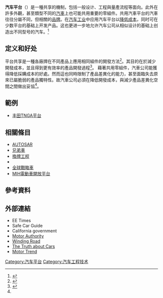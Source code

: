 {{roughtranslation}}

{{multiple image | align = right | direction = vertical | image1 = 2007-Toyota-Camry.jpg | width1 = 220 | image2 = 2007-Lexus-ES350-2.jpg | width2 = 220 | footer = 同一平台的2007年式[[豐田Camry|豐田Camry]]與[[Lexus_ES|Lexus ES]]四門轎車<ref>{{cite book|last=Edmonston|first=Phil|title=Lemon-Aid Used Cars and Minivans 2004|year=2003|publisher=Penguin Group|isbn=9780670043750|url=http://books.google.com/books?id=FUH3stmywF0C&q=Lexus+ES+300,+or+a+fully+loaded+Toyota+Camry|accessdate=6 November 2010|page=294|quote=if you ignore the hype, know how to separate symbol from substance, and are smart enough to know that most the high-end models don't give you much more than their lower-priced entry-level versions. For example, the Lexus ES 300 is a Toyota Camry with a higher price|archive-date=2021-02-05|archive-url=https://web.archive.org/web/20210205035523/https://books.google.com/books?id=FUH3stmywF0C&q=Lexus+ES+300,+or+a+fully+loaded+Toyota+Camry|dead-url=no}}</ref>}}

'''汽车平台'''（{{lang-en|Car platform}}）是一種共享的機制，包括一般设计、工程與量產流程等面向。此外在許多外觀，甚至類型不同的[[汽車|汽車]]上也可能共用重要的零組件。共用汽車平台的汽車往往分屬不同，但相關的[[品牌|品牌]]。在[[汽车工业|汽车工业]]中应用汽车平台以[[降低成本|降低成本]]，同时可在少数平台的基础上开发产品。这也更进一步地允许汽车公司从相似设计的基础上创造出不同型号的汽车。<ref name='Brylawski'>{{Cite document |url=http://rmi.org/rmi/Library/T99-10_UncommonKnowledge |last=Brylawski |first=Michael |title=Uncommon Knowledge: Automobile Platform Sharing's Potential Impact on Advanced Technologies, pre-print for the 1st International Society for the Advancement of Material and Process Engineering (SAMPE) Automotive Conference |date=27–29 September 1999 |publisher=International Society for the Advancement of Material and Process Engineering |accessdate=6 November 2010  |deadurl=yes |archiveurl=https://web.archive.org/web/20101128200435/http://rmi.org/rmi/Library/T99-10_UncommonKnowledge |archivedate=2010年11月28日}}</ref>

== 定义和好处 ==
平台共享是一種各廠牌在不同產品上應用相同組件的開發方法<ref name=Olson>{{cite journal|last=Olson|first=Eirik L|title=The implication of platoformsharing on brand value|journal=Journal of product and brand management|year=2008|volume=17}}</ref>。其目的在於減少開發成本，並且得到更有效率的產品開發過程<ref>{{cite journal|last=Robertson|first=David|coauthors=Ulrich Karl|title=Planning for product platforms|journal=Sloan management|year=1998|volume=39}}</ref>。 藉著共用零組件，汽車公司能獲得降低採購成本的好處。然而這也同時限制了產品差異化的能力，甚至面臨失去原來已屬脆弱的產品獨特性。故汽車公司必須在降低開發成本，與減少產品差異化空間之間做出妥協<ref name=Olson/>。

== 範例 ==
* [[丰田集团|丰田]][[TNGA平台|TNGA平台]]

==相關條目==
*[[AUTOSAR|AUTOSAR]]
*[[兄弟車|兄弟車]]
*[[換牌工程|換牌工程]]
*{{le|豐田NBC平台|Toyota NBC platform}}
*[[全球戰略車|全球戰略車]]
*[[MIH電動車開放平台|MIH電動車開放平台]]

== 參考資料 ==
== 外部連結 ==
*EE Times
*Safe Car Guide
*California government
*[https://web.archive.org/web/20061114030929/http://www.motorauthority.com/cars/general-motors/gm-looks-to-daewoo-for-small-car-platforms/ Motor Authority]
*[http://news.windingroad.com/?s=platform Winding Road]{{Dead link|date=2020年7月 |bot=InternetArchiveBot |fix-attempted=yes }}{{Dead link|date=2020年7月 |bot=InternetArchiveBot |fix-attempted=yes }}{{Dead link|date=2020年6月 |bot=InternetArchiveBot |fix-attempted=yes }}{{Dead link|date=2020年5月 |bot=InternetArchiveBot |fix-attempted=yes }}{{Dead link|date=2020年4月 |bot=InternetArchiveBot |fix-attempted=yes }}{{Dead link|date=2020年2月 |bot=InternetArchiveBot |fix-attempted=yes }}{{Dead link|date=2020年2月 |bot=InternetArchiveBot |fix-attempted=yes }}{{Dead link|date=2020年1月 |bot=InternetArchiveBot |fix-attempted=yes }}{{Dead link|date=2019年12月 |bot=InternetArchiveBot |fix-attempted=yes }}{{Dead link|date=2019年11月 |bot=InternetArchiveBot |fix-attempted=yes }}{{Dead link|date=2019年6月 |bot=InternetArchiveBot |fix-attempted=yes }}{{Dead link|date=2019年4月 |bot=InternetArchiveBot |fix-attempted=yes }}{{dead link|date=2018年1月 |bot=InternetArchiveBot |fix-attempted=yes }}<!-- Broken 2012-02-23 -->
*[http://www.thetruthaboutcars.com/alfa-in-platform-sharing-talks-with-tata/ The Truth about Cars] {{Wayback|url=http://www.thetruthaboutcars.com/alfa-in-platform-sharing-talks-with-tata/ |date=20091101033047 }}
*[http://www.motortrend.com/buyersguide/buylease/112_0501_ic_plat Motor Trend] {{Wayback|url=http://www.motortrend.com/buyersguide/buylease/112_0501_ic_plat |date=20080420182129 }}

{{CarDesign nav|state=expand}}

[[Category:汽车平台|Category:汽车平台]]
[[Category:汽车工程技术|Category:汽车工程技术]]